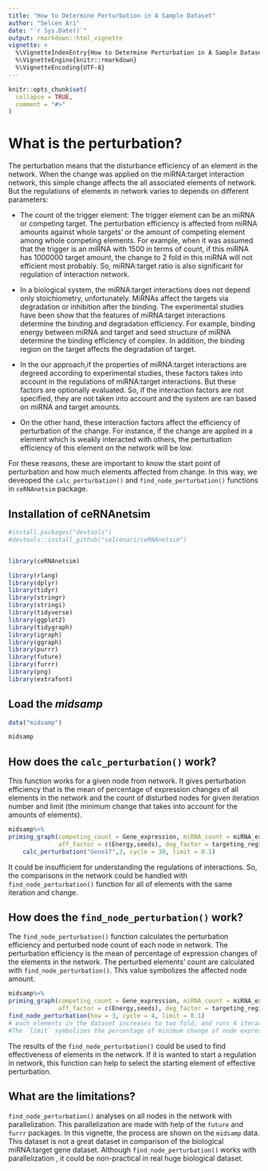 ```yaml
---
title: "How to Determine Perturbation in A Sample Dataset"
author: "Selcen Ari"
date: "`r Sys.Date()`"
output: rmarkdown::html_vignette
vignette: >
  %\VignetteIndexEntry{How to Determine Perturbation in A Sample Dataset}
  %\VignetteEngine{knitr::rmarkdown}
  %\VignetteEncoding{UTF-8}
---
```


```r
knitr::opts_chunk$set(
  collapse = TRUE,
  comment = "#>"
)
```

# What is the perturbation?

The perturbation means that the disturbance efficiency of an element in the network. When the change was applied on the miRNA:target interaction network, this simple change affects the all associated elements of network. But the regulations of elements in network varies to depends on different parameters:

- The count of the trigger element: The trigger element can be an miRNA or competing target. The perturbation efficiency is affected from miRNA amounts against whole targets' or the amount of competing element among whole competing elements. For example, when it was assumed that the trigger is an miRNA with 1500 in terms of count, if this miRNA has 1000000 target amount, the change to 2 fold in this miRNA will not efficient most probably. So, miRNA:target ratio is also significant for regulation of interaction network.

- In a biological system, the miRNA:target interactions does not depend only stoichiometry, unfortunately. MiRNAs affect the targets via degradation or inhibition after the binding. The experimental studies have been show that the features of miRNA:target interactions determine the binding and degradation efficiency. For example, binding energy between miRNA and target and seed structure of miRNA determine the binding efficiency of complex. In addition, the binding region on the target affects the degradation of target. 

- In the our approach,if the properties of miRNA:target interactions are degreed according to experimental studies, these factors takes into account in the regulations of miRNA:target interactions. But these factors are optionally evaluated. So, if the interaction factors are not specified, they are not taken into account and the system are ran based on miRNA and target amounts.

- On the other hand, these interaction factors affect the efficiency of perturbation of the change. For instance, if the change are applied in a element which is weakly interacted with others, the perturbation efficiency of this element on the network will be low.

For these reasons, these are important to know the start point of perturbation and how much elements affected from change. In this way, we deveoped the `calc_perturbation()` and `find_node_perturbation()` functions in `ceRNAnetsim` package.

## Installation of ceRNAnetsim

```r
#install.packages("devtools")
#devtools::install_github("selcenari/ceRNAnetsim")


library(ceRNAnetsim)
```

```r
library(rlang)
library(dplyr)
library(tidyr)
library(stringr)
library(stringi)
library(tidyverse)
library(ggplot2)
library(tidygraph)
library(igraph)
library(ggraph)
library(purrr)
library(future)
library(furrr)
library(png)
library(extrafont)
```

## Load the *midsamp*

```r
data("midsamp")

midsamp
```

## How does the `calc_perturbation()` work?

This function works for a given node from network. It gives perturbation efficiency that is the mean of percentage of expression changes of all elements in the network and the count of disturbed nodes for given iteration number and limit (the minimum change that takes into account for the amounts of elements). 

```r
midsamp%>%
priming_graph(competing_count = Gene_expression, miRNA_count = miRNA_expression, 
              aff_factor = c(Energy,seeds), deg_factor = targeting_region)%>%
    calc_perturbation("Gene17",3, cycle = 30, limit = 0.1)
```

It could be insufficient for understanding the regulations of interactions. So, the comparisons in the network could be handled with `find_node_perturbation()` function for all of elements with the same iteration and change.

## How does the `find_node_perturbation()` work?

The `find_node_perturbation()` function calculates the perturbation efficiency and perturbed node count of each node in network. The perturbation efficiency is the mean of percentage of expression changes of the elements in the network. The perturbed elements' count are calculated with `find_node_perturbation()`. This value symbolizes the affected node amount. 

```r
midsamp%>%
priming_graph(competing_count = Gene_expression, miRNA_count = miRNA_expression, 
              aff_factor = c(Energy,seeds), deg_factor = targeting_region)%>%
find_node_perturbation(how = 3, cycle = 4, limit = 0.1) 
# each elements in the dataset increases to two fold, and runs 4 iteration. 
#The `limit` symbolizes the percentage of minimum change of node expressions.

```

The results of the `find_node_perturbation()` could be used to find effectiveness of elements in the network. If it is wanted to start a regulation in network, this function can help to select the starting element of effective perturbation.

## What are the limitations?

`find_node_perturbation()` analyses on all nodes in the network with parallelization. This parallelization are made with help of the `future` and `furrr` packages. In this vignette, the process are shown on the `midsamp` data. This dataset is not a great dataset in comparison of the biological miRNA:target gene dataset. Although `find_node_perturbation()` works with parallelization , it could be non-practical in real huge biological dataset. 



